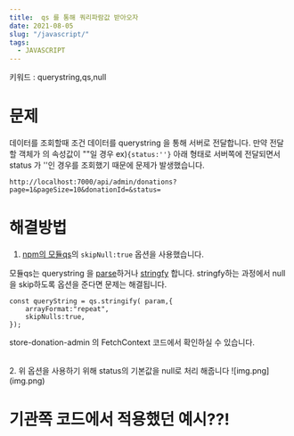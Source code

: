 ```yaml
---
title:  qs 를 통해 쿼리파람값 받아오자 
date: 2021-08-05
slug: "/javascript/"
tags:
  - JAVASCRIPT
---
```


키워드 : querystring,qs,null
<br>
# 문제

데이터를 조회할때 조건 데이터를 querystring 을 통해 서버로 전달합니다.
만약 전달할 객체가 의 속성값이 ""일 경우
ex)`{status:''}`
아래 형태로 서버쪽에 전달되면서 status 가 ''인 경우를 조회했기 때문에 문제가 발생했습니다.

```
http://localhost:7000/api/admin/donations?page=1&pageSize=10&donationId=&status=
```

# 해결방법

1. [npm의 모듈qs](https://www.npmjs.com/package/qs)의 `skipNull:true` 옵션을 사용했습니다.

모듈qs는 querystring 을 [parse](https://developer.mozilla.org/ko/docs/Web/JavaScript/Reference/Global_Objects/JSON/parse)하거나 [stringfy](https://developer.mozilla.org/ko/docs/Web/JavaScript/Reference/Global_Objects/JSON/stringify) 합니다.
stringfy하는 과정에서 null을 skip하도록 옵션을 준다면 문제는 해결됩니다.

```
const queryString = qs.stringify( param,{
    arrayFormat:"repeat",
    skipNulls:true,
});
```

store-donation-admin 의 FetchContext 코드에서 확인하실 수 있습니다.

<br>
2. 위 옵션을 사용하기 위해 status의 기본값을 null로 처리 해줍니다
![img.png](img.png)


# 기관쪽 코드에서 적용했던 예시??!